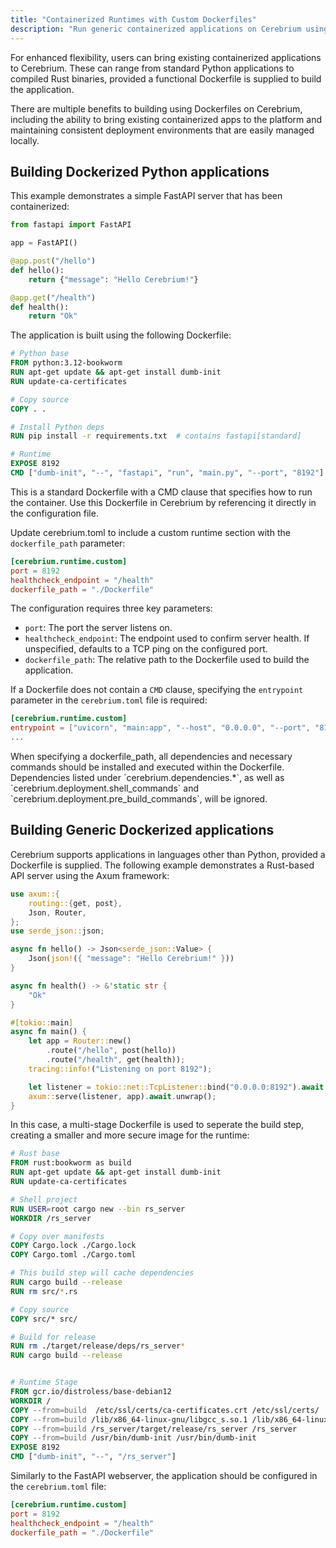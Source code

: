 ```yaml
---
title: "Containerized Runtimes with Custom Dockerfiles"
description: "Run generic containerized applications on Cerebrium using custom Dockerfiles."
---
```


For enhanced flexibility, users can bring existing containerized applications
to Cerebrium. These can range from standard Python applications to
compiled Rust binaries, provided a functional Dockerfile is supplied
to build the application.

There are multiple benefits to building using Dockerfiles on Cerebrium, including
the ability to bring existing containerized apps to the platform and
maintaining consistent deployment environments that are easily managed locally.

## Building Dockerized Python applications

This example demonstrates a simple FastAPI server that has been containerized:

```python
from fastapi import FastAPI

app = FastAPI()

@app.post("/hello")
def hello():
    return {"message": "Hello Cerebrium!"}

@app.get("/health")
def health():
    return "Ok"
```

The application is built using the following Dockerfile:

```dockerfile
# Python base
FROM python:3.12-bookworm
RUN apt-get update && apt-get install dumb-init
RUN update-ca-certificates

# Copy source
COPY . .

# Install Python deps
RUN pip install -r requirements.txt  # contains fastapi[standard]

# Runtime
EXPOSE 8192
CMD ["dumb-init", "--", "fastapi", "run", "main.py", "--port", "8192"]
```

This is a standard Dockerfile with a CMD clause that specifies how
to run the container. Use this Dockerfile in Cerebrium by referencing
it directly in the configuration file.

Update cerebrium.toml to include a custom runtime section with the `dockerfile_path` parameter:

```toml
[cerebrium.runtime.custom]
port = 8192
healthcheck_endpoint = "/health"
dockerfile_path = "./Dockerfile"
```

The configuration requires three key parameters:

- `port`: The port the server listens on.
- `healthcheck_endpoint`: The endpoint used to confirm server health. If unspecified, defaults to a TCP ping on the configured port.
- `dockerfile_path`: The relative path to the Dockerfile used to build the application.

If a Dockerfile does not contain a `CMD` clause, specifying the `entrypoint` parameter in the `cerebrium.toml` file is required:

```toml
[cerebrium.runtime.custom]
entrypoint = ["uvicorn", "main:app", "--host", "0.0.0.0", "--port", "8192"]
...
```

<Warning>
  When specifying a dockerfile_path, all dependencies and necessary commands
  should be installed and executed within the Dockerfile. Dependencies listed
  under `cerebrium.dependencies.*`, as well as
  `cerebrium.deployment.shell_commands` and
  `cerebrium.deployment.pre_build_commands`, will be ignored.
</Warning>

## Building Generic Dockerized applications

Cerebrium supports applications in languages other than Python, provided
a Dockerfile is supplied. The following example demonstrates a Rust-based
API server using the Axum framework:

```rust
use axum::{
    routing::{get, post},
    Json, Router,
};
use serde_json::json;

async fn hello() -> Json<serde_json::Value> {
    Json(json!({ "message": "Hello Cerebrium!" }))
}

async fn health() -> &'static str {
    "Ok"
}

#[tokio::main]
async fn main() {
    let app = Router::new()
        .route("/hello", post(hello))
        .route("/health", get(health));
    tracing::info!("Listening on port 8192");

    let listener = tokio::net::TcpListener::bind("0.0.0.0:8192").await.unwrap();
    axum::serve(listener, app).await.unwrap();
}
```

In this case, a multi-stage Dockerfile is used to seperate the build step, creating a smaller and more secure image for the runtime:

```dockerfile
# Rust base
FROM rust:bookworm as build
RUN apt-get update && apt-get install dumb-init
RUN update-ca-certificates

# Shell project
RUN USER=root cargo new --bin rs_server
WORKDIR /rs_server

# Copy over manifests
COPY Cargo.lock ./Cargo.lock
COPY Cargo.toml ./Cargo.toml

# This build step will cache dependencies
RUN cargo build --release
RUN rm src/*.rs

# Copy source
COPY src/* src/

# Build for release
RUN rm ./target/release/deps/rs_server*
RUN cargo build --release


# Runtime Stage
FROM gcr.io/distroless/base-debian12
WORKDIR /
COPY --from=build  /etc/ssl/certs/ca-certificates.crt /etc/ssl/certs/
COPY --from=build /lib/x86_64-linux-gnu/libgcc_s.so.1 /lib/x86_64-linux-gnu/libgcc_s.so.1
COPY --from=build /rs_server/target/release/rs_server /rs_server
COPY --from=build /usr/bin/dumb-init /usr/bin/dumb-init
EXPOSE 8192
CMD ["dumb-init", "--", "/rs_server"]
```

Similarly to the FastAPI webserver, the application should be configured in the `cerebrium.toml` file:

```toml
[cerebrium.runtime.custom]
port = 8192
healthcheck_endpoint = "/health"
dockerfile_path = "./Dockerfile"
```
